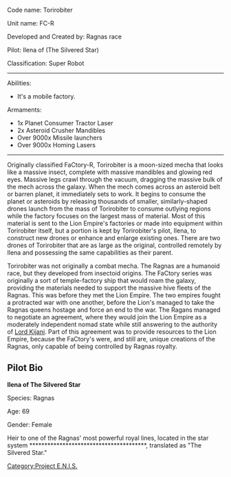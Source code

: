 Code name: Torirobiter

Unit name: FC-R

Developed and Created by: Ragnas race 

Pilot: Ilena of (The Silvered Star)

Classification: Super Robot 
----
Abilities:
* It's a mobile factory.
Armaments:
* 1x Planet Consumer Tractor Laser
* 2x Asteroid Crusher Mandibles
* Over 9000x Missile launchers
* Over 9000x Homing Lasers
----
Originally classified FaCtory-R, Torirobiter is a moon-sized mecha that looks like a massive insect, complete with massive mandibles and glowing red eyes. Massive legs crawl through the vacuum, dragging the massive bulk of the mech across the galaxy. When the mech comes across an asteroid belt or barren planet, it immediately sets to work. It begins to consume the planet or asteroids by releasing thousands of smaller, similarly-shaped drones launch from the mass of Torirobiter to consume outlying regions while the factory focuses on the largest mass of material. Most of this material is sent to the Lion Empire's factories or made into equipment within Torirobiter itself, but a portion is kept by Torirobiter's pilot, Ilena, to construct new drones or enhance and enlarge existing ones. There are two drones of Torirobiter that are as large as the original, controlled remotely by Ilena and possessing the same capabilities as their parent.

Torirobiter was not originally a combat mecha. The Ragnas are a humanoid race, but they developed from insectoid origins. The FaCtory series was originally a sort of temple-factory ship that would roam the galaxy, providing the materials needed to support the massive hive fleets of the Ragnas. This was before they met the Lion Empire. The two empires fought a protracted war with one another, before the Lion's managed to take the Ragnas queens hostage and force an end to the war. The Ragans managed to negotiate an agreement, where they would join the Lion Empire as a moderately independent nomad state while still answering to the authority of [[Lord Kijani]]. Part of this agreement was to provide resources to the Lion Empire, because the FaCtory's were, and still are, unique creations of the Ragnas, only capable of being controlled by Ragnas royalty. 
==Pilot Bio==
'''Ilena of The Silvered Star'''

Species: Ragnas

Age: 69

Gender: Female

Heir to one of the Ragnas' most powerful royal lines, located in the star system ***************************************, translated as "The Silvered Star."
{{PENISMecha}}
[[Category:Project E.N.I.S.]]